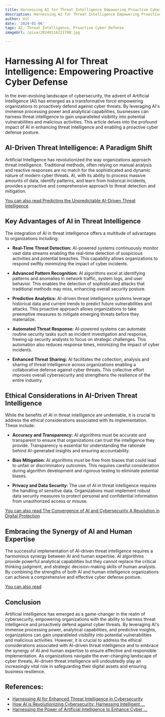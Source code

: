 ```yaml
---
title: Harnessing AI for Threat Intelligence Empowering Proactive Cyber Defense
description: Harnessing AI for Threat Intelligence Empowering Proactive Cyber Defense
author: Usf
date: '2024-01-06'
tags: AI, Threat Intelligence, Proactive Cyber Defense
imageUrl: /pixa/20240116221700.jpg

---
```

#  Harnessing AI for Threat Intelligence: Empowering Proactive Cyber Defense

In the ever-evolving landscape of cybersecurity, the advent of Artificial Intelligence (AI) has emerged as a transformative force  empowering organizations to  proactively defend against cyber  threats. By leveraging AI's  immense processing power  and  analytical capabilities, businesses  can harness threat intelligence to gain unparalleled visibility into potential vulnerabilities and malicious activities. This article  delves into the profound impact of AI in enhancing threat intelligence and enabling a proactive cyber defense posture.

## AI-Driven Threat  Intelligence: A Paradigm Shift

Artificial Intelligence has revolutionized the way organizations approach threat intelligence. Traditional methods, often relying on manual analysis and reactive responses are no match for the sophisticated and  dynamic nature of modern cyber threats. AI, with its  ability to process massive amounts of data, identify patterns, and learn from historical incidents, provides a proactive and  comprehensive approach to  threat detection and mitigation.

[You can also read Predicting the Unpredictable AI-Driven Threat Intelligence](Predicting%20the%20Unpredictable%20AI-Driven%20Threat%20Intelligence)


## Key Advantages of AI in Threat Intelligence

The integration of AI in threat intelligence offers a multitude of advantages to organizations including:

* **Real-Time  Threat Detection:** AI-powered systems continuously  monitor vast data streams enabling  the real-time detection of suspicious activities  and potential breaches. This  capability  allows organizations to respond swiftly minimizing the impact of cyber incidents.

* **Advanced Pattern Recognition:** AI algorithms excel at identifying patterns and  anomalies in network traffic, system logs, and user behavior. This enables the detection  of sophisticated attacks that traditional methods may miss, enhancing  overall security posture.

* **Predictive  Analytics:** AI-driven threat intelligence systems leverage historical data and current trends to predict future vulnerabilities and attacks. This proactive approach allows organizations to take preemptive measures to mitigate emerging threats before they materialize.

* **Automated Threat  Response:** AI-powered  systems can automate routine security tasks such as incident investigation and response, freeing up  security analysts to focus on strategic challenges. This  automation also reduces response times, minimizing the impact of cyber incidents.

* **Enhanced Threat Sharing:**  AI facilitates the collection, analysis and sharing of threat intelligence across organizations enabling  a collaborative defense against cyber threats. This collective effort improves  overall cybersecurity and strengthens the resilience  of the entire industry.

## Ethical Considerations in AI-Driven Threat Intelligence

While the benefits of AI in threat intelligence are undeniable, it is  crucial to address the ethical considerations  associated with its implementation. These include:

* **Accuracy and Transparency:**  AI algorithms must  be accurate and transparent to ensure that organizations can trust the intelligence they provide. Transparency  is essential for understanding the rationale behind AI-generated insights and ensuring accountability.

* **Bias Mitigation:** AI algorithms must be free from biases  that  could lead  to unfair or discriminatory outcomes. This requires careful consideration during algorithm development and rigorous testing to eliminate potential  biases.

* **Privacy and Data Security:** The use of AI in threat intelligence requires the  handling of sensitive data. Organizations must implement robust data security measures to protect personal and confidential  information from unauthorized access or  misuse.

[You can also read The Convergence of AI and Cybersecurity A Revolution in Digital Protection](The%20Convergence%20of%20AI%20and%20Cybersecurity%20A%20Revolution%20in%20Digital%20Protection)


##  Embracing  the Synergy of AI and Human Expertise

The successful implementation of AI-driven threat  intelligence requires a harmonious  synergy between  AI and human expertise. AI algorithms provide powerful analytical capabilities but they cannot  replace the critical  thinking judgment, and strategic decision-making skills of human analysts. By combining the strengths  of both AI and human intelligence  organizations can achieve a comprehensive and effective cyber defense posture.

[You  can also read ]()


## Conclusion

Artificial Intelligence has emerged  as a game-changer in the realm of  cybersecurity, empowering organizations with the ability  to harness threat intelligence and proactively defend against cyber threats. By leveraging AI's immense processing  power, analytical capabilities, and predictive  insights, organizations can gain unparalleled visibility into  potential vulnerabilities and malicious  activities. However, it is crucial to address the ethical considerations associated with  AI-driven threat  intelligence and to embrace the  synergy of  AI and human expertise to ensure effective and responsible implementation. As organizations navigate the ever-changing landscape of cyber threats, AI-driven threat intelligence will undoubtedly play an increasingly  vital role in safeguarding their digital assets and ensuring business resilience.

## References:
- [Harnessing AI for Enhanced Threat Intelligence in Cybersecurity](https://securityscorecard.com/blog/harnessing-ai-for-enhanced-threat-intelligence-in-cybersecurity/)
- [How AI is Revolutionizing Cybersecurity: Harnessing Intelligent ...](https://www.linkedin.com/pulse/how-ai-revolutionizing-cybersecurity-harnessing-intelligent-technology)
- [Harnessing the Power of Artificial Intelligence to Enhance Cyber ...](https://www.linkedin.com/pulse/harnessing-power-artificial-intelligence-enhance-cyber-caldwell-92xoe)
